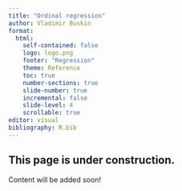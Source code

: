 ```yaml
---
title: "Ordinal regression"
author: Vladimir Buskin
format:
  html:
    self-contained: false
    logo: logo.png
    footer: "Regression"
    theme: Reference
    toc: true
    number-sections: true
    slide-number: true
    incremental: false
    slide-level: 4
    scrollable: true
editor: visual
bibliography: R.bib
---
```


::: callout-caution
## This page is under construction.

Content will be added soon!
:::

